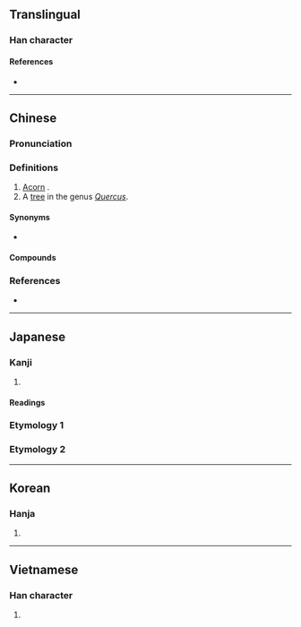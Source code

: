 {{character info}}
==Translingual==

===Han character===
{{Han char|rn=75|rad=木|as=12|sn=16|four=47932|canj=DNAO|ids=⿰木象}}

====References====
* {{Han ref|kx=0554.110|dkj=15564|dj=0943.020|hdz=21282.070|uh=6A61}}

----

==Chinese==
{{zh-forms|alt=樣,様,𬂭-second round simplified}}

===Pronunciation===
{{zh-pron
|m=xiàng
|c=zoeng6
|h=pfs=
|md=
|mn=qz:siǒng/xm:siōng/zz:siāng/qz:chhiǔⁿ/tw,xm:chhiūⁿ/zz:chhiōⁿ
|mn_note=siǒng/siōng/siāng - literary; chhiǔⁿ/chhiūⁿ/chhiōⁿ - vernacular
|w=
|mc=y
|oc=y
|cat=n
}}

===Definitions===
{{zh-hanzi}}

# [[acorn|Acorn]] {{gloss|the fruit of the oak tree}}.
# A [[tree]] in the genus ''[[Quercus]]''.

====Synonyms====
* {{sense|acorn}} {{zh-l|橡子}}

====Compounds====
{{zh-der|合成橡膠|橡皮釘子|硬橡皮|橡膠|異戊橡膠|泡沫橡膠|橡漿|橡皮樹|橡斗|橡皮膏|生橡膠|橡皮圖章|橡皮圈|橡皮|橡實|橡皮筋|氯丁橡膠|橡膠樹|橡皮艇|橡皮擦|橡樹|順丁橡膠}}

===References===
* {{R:twedu|A02027}}

----

==Japanese==

===Kanji===
{{ja-kanji|grade=|rs=木12}}

# {{rfdef|ja|sort=木12}}

====Readings====
{{ja-readings
|goon=ぞう<ざう
|kanon=しょう<しやう
|kun=とち-, くぬぎ-
}}

===Etymology 1===
{{ja-kanjitab|とち|yomi=k}}
{{ja-see|とち}}

===Etymology 2===
{{ja-kanjitab|くぬぎ|yomi=k}}
{{ja-see|くぬぎ}}

----

==Korean==

===Hanja===
{{ko-hanja|hangeul=상|eumhun=|rv=sang|mr=sang|y=sang}}

# {{rfdef|ko|sort=木12}}

----

==Vietnamese==

===Han character===
{{vi-readings|reading=tượng|rs=木12}}

# {{rfdef|vi|sort=木12}}